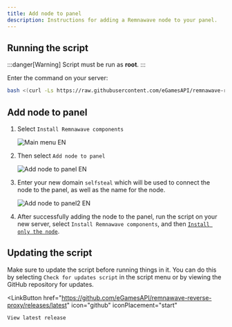 ```yaml
---
title: Add node to panel
description: Instructions for adding a Remnawave node to your panel.
---
```



## Running the script

:::danger[Warning]
Script must be run as **root**.
:::

Enter the command on your server:

```bash
bash <(curl -Ls https://raw.githubusercontent.com/eGamesAPI/remnawave-reverse-proxy/refs/heads/main/install_remnawave.sh)
```

## Add node to panel

<Steps>

1. Select `Install Remnawave components`

    ![Main menu EN](https://raw.githubusercontent.com/eGamesAPI/remnawave-reverse-proxy/refs/heads/main/docs/src/assets/en/main_menu.png)

2. Then select `Add node to panel`

    ![Add node to panel EN](https://raw.githubusercontent.com/eGamesAPI/remnawave-reverse-proxy/refs/heads/main/docs/src/assets/en/add_node_to_panel.png)

3. Enter your new domain `selfsteal` which will be used to connect the node to the panel, as well as the name for the node.

    ![Add node to panel2 EN](https://raw.githubusercontent.com/eGamesAPI/remnawave-reverse-proxy/refs/heads/main/docs/src/assets/en/add_node_to_panel2.png)

4. After successfully adding the node to the panel, run the script on your new server, select `Install Remnawave components`, and then [`Install only the node`](https://wiki.egam.es/installation/node-only/).

</Steps>

## Updating the script

Make sure to update the script before running things in it. You can do this by selecting `Check for updates script` in the script menu or by viewing the GitHub repository for updates.

<LinkButton
    href="https://github.com/eGamesAPI/remnawave-reverse-proxy/releases/latest"
    icon="github"
    iconPlacement="start"
>
    View latest release
</LinkButton>
